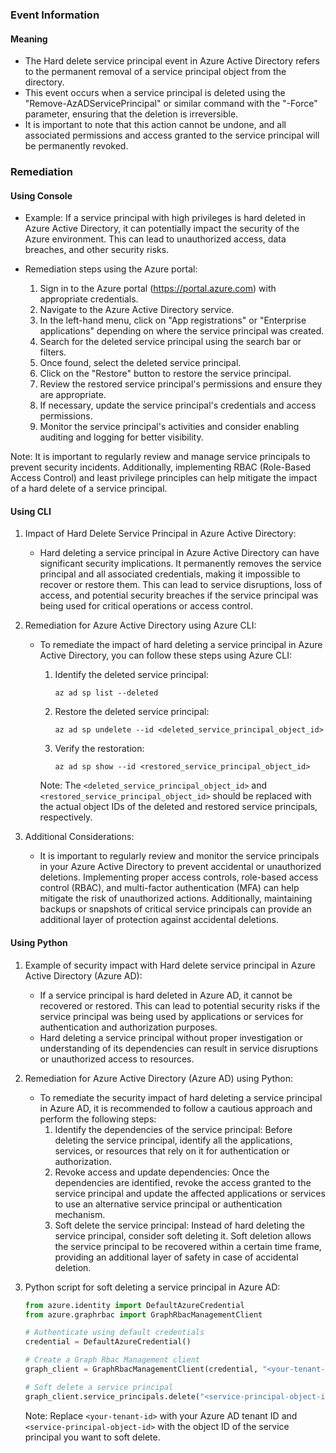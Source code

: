 
### Event Information

#### Meaning

- The Hard delete service principal event in Azure Active Directory refers to the permanent removal of a service principal object from the directory.
- This event occurs when a service principal is deleted using the "Remove-AzADServicePrincipal" or similar command with the "-Force" parameter, ensuring that the deletion is irreversible.
- It is important to note that this action cannot be undone, and all associated permissions and access granted to the service principal will be permanently revoked.

### Remediation

#### Using Console

- Example: If a service principal with high privileges is hard deleted in Azure Active Directory, it can potentially impact the security of the Azure environment. This can lead to unauthorized access, data breaches, and other security risks.

- Remediation steps using the Azure portal:
  1. Sign in to the Azure portal (https://portal.azure.com) with appropriate credentials.
  2. Navigate to the Azure Active Directory service.
  3. In the left-hand menu, click on "App registrations" or "Enterprise applications" depending on where the service principal was created.
  4. Search for the deleted service principal using the search bar or filters.
  5. Once found, select the deleted service principal.
  6. Click on the "Restore" button to restore the service principal.
  7. Review the restored service principal's permissions and ensure they are appropriate.
  8. If necessary, update the service principal's credentials and access permissions.
  9. Monitor the service principal's activities and consider enabling auditing and logging for better visibility.

Note: It is important to regularly review and manage service principals to prevent security incidents. Additionally, implementing RBAC (Role-Based Access Control) and least privilege principles can help mitigate the impact of a hard delete of a service principal.

#### Using CLI

1. Impact of Hard Delete Service Principal in Azure Active Directory:
   - Hard deleting a service principal in Azure Active Directory can have significant security implications. It permanently removes the service principal and all associated credentials, making it impossible to recover or restore them. This can lead to service disruptions, loss of access, and potential security breaches if the service principal was being used for critical operations or access control.

2. Remediation for Azure Active Directory using Azure CLI:
   - To remediate the impact of hard deleting a service principal in Azure Active Directory, you can follow these steps using Azure CLI:

     1. Identify the deleted service principal:
        ```
        az ad sp list --deleted
        ```

     2. Restore the deleted service principal:
        ```
        az ad sp undelete --id <deleted_service_principal_object_id>
        ```

     3. Verify the restoration:
        ```
        az ad sp show --id <restored_service_principal_object_id>
        ```

     Note: The `<deleted_service_principal_object_id>` and `<restored_service_principal_object_id>` should be replaced with the actual object IDs of the deleted and restored service principals, respectively.

3. Additional Considerations:
   - It is important to regularly review and monitor the service principals in your Azure Active Directory to prevent accidental or unauthorized deletions. Implementing proper access controls, role-based access control (RBAC), and multi-factor authentication (MFA) can help mitigate the risk of unauthorized actions. Additionally, maintaining backups or snapshots of critical service principals can provide an additional layer of protection against accidental deletions.

#### Using Python

1. Example of security impact with Hard delete service principal in Azure Active Directory (Azure AD):
   - If a service principal is hard deleted in Azure AD, it cannot be recovered or restored. This can lead to potential security risks if the service principal was being used by applications or services for authentication and authorization purposes.
   - Hard deleting a service principal without proper investigation or understanding of its dependencies can result in service disruptions or unauthorized access to resources.

2. Remediation for Azure Active Directory (Azure AD) using Python:
   - To remediate the security impact of hard deleting a service principal in Azure AD, it is recommended to follow a cautious approach and perform the following steps:
     1. Identify the dependencies of the service principal: Before deleting the service principal, identify all the applications, services, or resources that rely on it for authentication or authorization.
     2. Revoke access and update dependencies: Once the dependencies are identified, revoke the access granted to the service principal and update the affected applications or services to use an alternative service principal or authentication mechanism.
     3. Soft delete the service principal: Instead of hard deleting the service principal, consider soft deleting it. Soft deletion allows the service principal to be recovered within a certain time frame, providing an additional layer of safety in case of accidental deletion.

3. Python script for soft deleting a service principal in Azure AD:
   ```python
   from azure.identity import DefaultAzureCredential
   from azure.graphrbac import GraphRbacManagementClient

   # Authenticate using default credentials
   credential = DefaultAzureCredential()

   # Create a Graph Rbac Management client
   graph_client = GraphRbacManagementClient(credential, "<your-tenant-id>")

   # Soft delete a service principal
   graph_client.service_principals.delete("<service-principal-object-id>", True)
   ```
   Note: Replace `<your-tenant-id>` with your Azure AD tenant ID and `<service-principal-object-id>` with the object ID of the service principal you want to soft delete.

